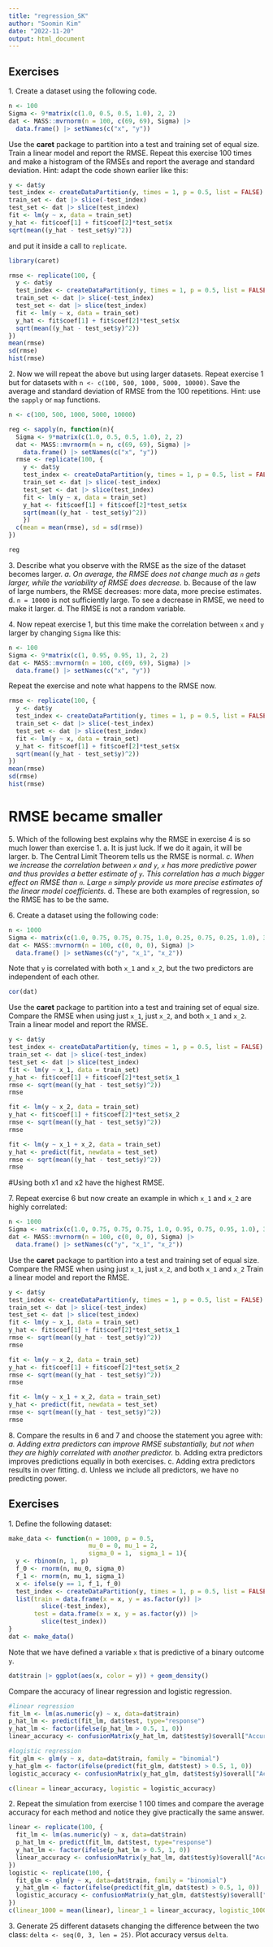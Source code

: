 ```yaml
---
title: "regression_SK"
author: "Soomin Kim"
date: "2022-11-20"
output: html_document
---
```

## Exercises 
1\. Create a dataset using the following code. 
```r
n <- 100 
Sigma <- 9*matrix(c(1.0, 0.5, 0.5, 1.0), 2, 2) 
dat <- MASS::mvrnorm(n = 100, c(69, 69), Sigma) |> 
  data.frame() |> setNames(c("x", "y")) 
``` 
Use the __caret__ package to partition into a test and training set of equal size. Train a linear model and report the RMSE. Repeat this exercise 100 times and make a histogram of the RMSEs and report the average and standard deviation. Hint: adapt the code shown earlier like this:  
```r
y <- dat$y 
test_index <- createDataPartition(y, times = 1, p = 0.5, list = FALSE) 
train_set <- dat |> slice(-test_index) 
test_set <- dat |> slice(test_index) 
fit <- lm(y ~ x, data = train_set) 
y_hat <- fit$coef[1] + fit$coef[2]*test_set$x 
sqrt(mean((y_hat - test_set$y)^2)) 
``` 
and put it inside a call to `replicate`. 

```r
library(caret)

rmse <- replicate(100, {
  y <- dat$y 
  test_index <- createDataPartition(y, times = 1, p = 0.5, list = FALSE) 
  train_set <- dat |> slice(-test_index) 
  test_set <- dat |> slice(test_index) 
  fit <- lm(y ~ x, data = train_set) 
  y_hat <- fit$coef[1] + fit$coef[2]*test_set$x 
  sqrt(mean((y_hat - test_set$y)^2))
})
mean(rmse)
sd(rmse)
hist(rmse)
```


2\. Now we will repeat the above but using larger datasets. Repeat exercise 1 but for datasets with `n <- c(100, 500, 1000, 5000, 10000)`. Save the average and standard deviation of RMSE from the 100 repetitions. Hint: use the `sapply` or `map` functions. 
```r
n <- c(100, 500, 1000, 5000, 10000)

reg <- sapply(n, function(n){
  Sigma <- 9*matrix(c(1.0, 0.5, 0.5, 1.0), 2, 2)
  dat <- MASS::mvrnorm(n = n, c(69, 69), Sigma) |> 
    data.frame() |> setNames(c("x", "y")) 
  rmse <- replicate(100, {
    y <- dat$y 
    test_index <- createDataPartition(y, times = 1, p = 0.5, list = FALSE) 
    train_set <- dat |> slice(-test_index) 
    test_set <- dat |> slice(test_index) 
    fit <- lm(y ~ x, data = train_set) 
    y_hat <- fit$coef[1] + fit$coef[2]*test_set$x 
    sqrt(mean((y_hat - test_set$y)^2))
    })
  c(mean = mean(rmse), sd = sd(rmse))
})

reg
```



3\. Describe what you observe with the RMSE as the size of the dataset becomes larger. 
*a. On average, the RMSE does not change much as `n` gets larger, while the variability of RMSE does decrease.* 
b. Because of the law of large numbers, the RMSE decreases: more data, more precise estimates. 
d. `n = 10000` is not sufficiently large. To see a decrease in RMSE, we need to make it larger. 
d. The RMSE is not a random variable. 

4\. Now repeat exercise 1, but this time make the correlation between `x` and `y` larger by changing `Sigma` like this: 
```r
n <- 100 
Sigma <- 9*matrix(c(1, 0.95, 0.95, 1), 2, 2) 
dat <- MASS::mvrnorm(n = 100, c(69, 69), Sigma) |> 
  data.frame() |> setNames(c("x", "y")) 
``` 
Repeat the exercise and note what happens to the RMSE now. 

```r
rmse <- replicate(100, {
  y <- dat$y 
  test_index <- createDataPartition(y, times = 1, p = 0.5, list = FALSE) 
  train_set <- dat |> slice(-test_index) 
  test_set <- dat |> slice(test_index) 
  fit <- lm(y ~ x, data = train_set) 
  y_hat <- fit$coef[1] + fit$coef[2]*test_set$x 
  sqrt(mean((y_hat - test_set$y)^2))
})
mean(rmse)
sd(rmse)
hist(rmse)
```
# RMSE became smaller


5\. Which of the following best explains why the RMSE in exercise 4 is so much lower than exercise 1. 
a. It is just luck. If we do it again, it will be larger. 
b. The Central Limit Theorem tells us the RMSE is normal. 
*c. When we increase the correlation between `x` and `y`, `x` has more predictive power and thus provides a better estimate of `y`. This correlation has a much bigger effect on RMSE than `n`. Large `n` simply provide us more precise estimates of the linear model coefficients. *
d. These are both examples of regression, so the RMSE has to be the same. 

6\.  Create a dataset using the following code: 
```r
n <- 1000 
Sigma <- matrix(c(1.0, 0.75, 0.75, 0.75, 1.0, 0.25, 0.75, 0.25, 1.0), 3, 3) 
dat <- MASS::mvrnorm(n = 100, c(0, 0, 0), Sigma) |> 
  data.frame() |> setNames(c("y", "x_1", "x_2")) 
``` 
Note that `y` is correlated with both `x_1` and `x_2`, but the two predictors are independent of each other. 
```r
cor(dat) 
``` 
Use the __caret__ package to partition into a test and training set of equal size. Compare the RMSE when using just `x_1`, just `x_2`, and both `x_1` and `x_2`. Train a linear model and report the RMSE.  

```r
y <- dat$y
test_index <- createDataPartition(y, times = 1, p = 0.5, list = FALSE) 
train_set <- dat |> slice(-test_index) 
test_set <- dat |> slice(test_index) 
fit <- lm(y ~ x_1, data = train_set) 
y_hat <- fit$coef[1] + fit$coef[2]*test_set$x_1 
rmse <- sqrt(mean((y_hat - test_set$y)^2))
rmse
```

```r
fit <- lm(y ~ x_2, data = train_set) 
y_hat <- fit$coef[1] + fit$coef[2]*test_set$x_2 
rmse <- sqrt(mean((y_hat - test_set$y)^2))
rmse
```


```r
fit <- lm(y ~ x_1 + x_2, data = train_set) 
y_hat <- predict(fit, newdata = test_set)
rmse <- sqrt(mean((y_hat - test_set$y)^2))
rmse
```
#Using both x1 and x2 have the highest RMSE.

7\.  Repeat exercise 6 but now create an example in which `x_1` and `x_2` are highly correlated: 
```r
n <- 1000 
Sigma <- matrix(c(1.0, 0.75, 0.75, 0.75, 1.0, 0.95, 0.75, 0.95, 1.0), 3, 3) 
dat <- MASS::mvrnorm(n = 100, c(0, 0, 0), Sigma) |> 
  data.frame() |> setNames(c("y", "x_1", "x_2")) 
``` 
Use the __caret__ package to partition into a test and training set of equal size. Compare the RMSE when using just `x_1`, just `x_2`, and both `x_1` and `x_2` Train a linear model and report the RMSE.  
```r
y <- dat$y
test_index <- createDataPartition(y, times = 1, p = 0.5, list = FALSE) 
train_set <- dat |> slice(-test_index) 
test_set <- dat |> slice(test_index) 
fit <- lm(y ~ x_1, data = train_set) 
y_hat <- fit$coef[1] + fit$coef[2]*test_set$x_1 
rmse <- sqrt(mean((y_hat - test_set$y)^2))
rmse
```

```r
fit <- lm(y ~ x_2, data = train_set) 
y_hat <- fit$coef[1] + fit$coef[2]*test_set$x_2 
rmse <- sqrt(mean((y_hat - test_set$y)^2))
rmse
```

```r
fit <- lm(y ~ x_1 + x_2, data = train_set) 
y_hat <- predict(fit, newdata = test_set)
rmse <- sqrt(mean((y_hat - test_set$y)^2))
rmse
```


8\. Compare the results in 6 and 7 and choose the statement you agree with: 
*a. Adding extra predictors can improve RMSE substantially, but not when they are highly correlated with another predictor.* 
b. Adding extra predictors improves predictions equally in both exercises. 
c. Adding extra predictors results in over fitting. 
d. Unless we include all predictors, we have no predicting power. 


## Exercises 
1\. Define the following dataset: 
```r
make_data <- function(n = 1000, p = 0.5,  
                      mu_0 = 0, mu_1 = 2,  
                      sigma_0 = 1,  sigma_1 = 1){ 
  y <- rbinom(n, 1, p) 
  f_0 <- rnorm(n, mu_0, sigma_0) 
  f_1 <- rnorm(n, mu_1, sigma_1) 
  x <- ifelse(y == 1, f_1, f_0) 
  test_index <- createDataPartition(y, times = 1, p = 0.5, list = FALSE) 
  list(train = data.frame(x = x, y = as.factor(y)) |>  
         slice(-test_index), 
       test = data.frame(x = x, y = as.factor(y)) |>  
         slice(test_index)) 
} 
dat <- make_data() 
``` 
Note that we have defined a variable `x` that is predictive of a binary outcome `y`. 
```r
dat$train |> ggplot(aes(x, color = y)) + geom_density() 
``` 
Compare the accuracy of linear regression and logistic regression.  
```r
#linear regression
fit_lm <- lm(as.numeric(y) ~ x, data=dat$train)
p_hat_lm <- predict(fit_lm, dat$test, type="response")
y_hat_lm <- factor(ifelse(p_hat_lm > 0.5, 1, 0))
linear_accuracy <- confusionMatrix(y_hat_lm, dat$test$y)$overall["Accuracy"]

#logistic regression
fit_glm <- glm(y ~ x, data=dat$train, family = "binomial")
y_hat_glm <- factor(ifelse(predict(fit_glm, dat$test) > 0.5, 1, 0))
logistic_accuracy <- confusionMatrix(y_hat_glm, dat$test$y)$overall["Accuracy"]

c(linear = linear_accuracy, logistic = logistic_accuracy)
```


2\. Repeat the simulation from exercise 1 100 times and compare the average accuracy for each method and notice they give practically the same answer. 
```r
linear <- replicate(100, {
  fit_lm <- lm(as.numeric(y) ~ x, data=dat$train)
  p_hat_lm <- predict(fit_lm, dat$test, type="response")
  y_hat_lm <- factor(ifelse(p_hat_lm > 0.5, 1, 0))
  linear_accuracy <- confusionMatrix(y_hat_lm, dat$test$y)$overall["Accuracy"]
})
logistic <- replicate(100, {
  fit_glm <- glm(y ~ x, data=dat$train, family = "binomial")
  y_hat_glm <- factor(ifelse(predict(fit_glm, dat$test) > 0.5, 1, 0))
  logistic_accuracy <- confusionMatrix(y_hat_glm, dat$test$y)$overall["Accuracy"]
})
c(linear_1000 = mean(linear), linear_1 = linear_accuracy, logistic_1000 = mean(logistic), logistic_1 = logistic_accuracy)
```


3\. Generate 25 different datasets changing the difference between the two class: `delta <- seq(0, 3, len = 25)`. Plot accuracy versus `delta`. 
```r

```

